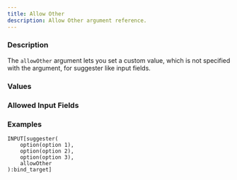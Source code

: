 ```yaml
---
title: Allow Other
description: Allow Other argument reference.
---
```



<InputFieldArgumentInfo type={InputFieldArgumentType.ALLOW_OTHER}></InputFieldArgumentInfo>

### Description

The `allowOther` argument lets you set a custom value, which is not specified with the <InputFieldArgumentLink type={InputFieldArgumentType.OPTION}></InputFieldArgumentLink> argument, for suggester like input fields.

### Values

<InputFieldArgumentValuesInfo type={InputFieldArgumentType.ALLOW_OTHER}></InputFieldArgumentValuesInfo>

### Allowed Input Fields

<InputFieldArgumentAllowedInputFields type={InputFieldArgumentType.ALLOW_OTHER}></InputFieldArgumentAllowedInputFields>

### Examples

```meta-bind
INPUT[suggester(
	option(option 1),
	option(option 2),
	option(option 3),
	allowOther
):bind_target]
```
